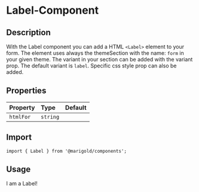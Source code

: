 
<Meta title="Components/Form/Label" />

# Label-Component

## Description

With the Label component you can add a HTML `<Label>` element to your form.
The element uses always the themeSection with the name: `form` in your given theme. The variant in your section can be added with the variant prop. The default variant is `label`.
Specific css style prop can also be added.

## Properties

| Property  | Type     | Default |
| :-------- | :------- | :------ |
| `htmlFor` | `string` |         |

## Import

```tsx
import { Label } from '@marigold/components';
```

## Usage

<Preview>
  <Story name="label">
    <Label variant="label" htmlFor="labelId">
      I am a Label!
    </Label>
  </Story>
</Preview>
